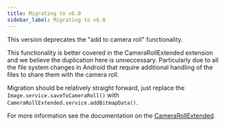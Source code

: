 ```yaml
---
title: Migrating to v6.0
sidebar_label: Migrating to v6.0
---
```



This version deprecates the "add to camera roll" functionality. 

This functionality is better covered in the CameraRollExtended extension and we believe the duplication here is unneccessary.
Particularly due to all the file system changes in Android that require additional handling of the files to share them with the camera roll.

Migration should be relatively straight forward, just replace the `Image.service.saveToCameraRoll()` with `CameraRollExtended.service.addBitmapData()`.

For more information see the documentation on the [CameraRollExtended](/docs/camerarollextended/adding-files).

